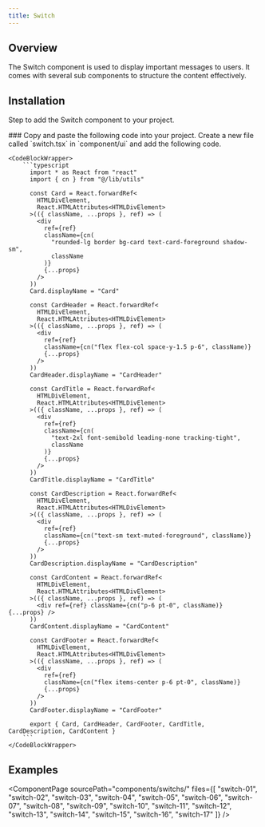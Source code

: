 ```yaml
---
title: Switch
---
```




## Overview
The Switch component is used to display important messages to users. It comes with several sub components to structure the content effectively.

## Installation
Step to add the Switch component to your project.

<Steps>
  <Step>
    ### Copy and paste the following code into your project.
    Create a new file called `switch.tsx` in `component/ui` and add the following code.

    <CodeBlockWrapper>
        ```typescript
          import * as React from "react"
          import { cn } from "@/lib/utils"

          const Card = React.forwardRef<
            HTMLDivElement,
            React.HTMLAttributes<HTMLDivElement>
          >(({ className, ...props }, ref) => (
            <div
              ref={ref}
              className={cn(
                "rounded-lg border bg-card text-card-foreground shadow-sm",
                className
              )}
              {...props}
            />
          ))
          Card.displayName = "Card"

          const CardHeader = React.forwardRef<
            HTMLDivElement,
            React.HTMLAttributes<HTMLDivElement>
          >(({ className, ...props }, ref) => (
            <div
              ref={ref}
              className={cn("flex flex-col space-y-1.5 p-6", className)}
              {...props}
            />
          ))
          CardHeader.displayName = "CardHeader"

          const CardTitle = React.forwardRef<
            HTMLDivElement,
            React.HTMLAttributes<HTMLDivElement>
          >(({ className, ...props }, ref) => (
            <div
              ref={ref}
              className={cn(
                "text-2xl font-semibold leading-none tracking-tight",
                className
              )}
              {...props}
            />
          ))
          CardTitle.displayName = "CardTitle"

          const CardDescription = React.forwardRef<
            HTMLDivElement,
            React.HTMLAttributes<HTMLDivElement>
          >(({ className, ...props }, ref) => (
            <div
              ref={ref}
              className={cn("text-sm text-muted-foreground", className)}
              {...props}
            />
          ))
          CardDescription.displayName = "CardDescription"

          const CardContent = React.forwardRef<
            HTMLDivElement,
            React.HTMLAttributes<HTMLDivElement>
          >(({ className, ...props }, ref) => (
            <div ref={ref} className={cn("p-6 pt-0", className)} {...props} />
          ))
          CardContent.displayName = "CardContent"

          const CardFooter = React.forwardRef<
            HTMLDivElement,
            React.HTMLAttributes<HTMLDivElement>
          >(({ className, ...props }, ref) => (
            <div
              ref={ref}
              className={cn("flex items-center p-6 pt-0", className)}
              {...props}
            />
          ))
          CardFooter.displayName = "CardFooter"

          export { Card, CardHeader, CardFooter, CardTitle, CardDescription, CardContent }
        ```
    </CodeBlockWrapper>

  </Step> 
</Steps>

## Examples
<ComponentPage 
  sourcePath="components/switchs/"
  files={[
    "switch-01",
    "switch-02", 
    "switch-03",
    "switch-04",
    "switch-05",
    "switch-06",
    "switch-07",
    "switch-08",
    "switch-09",
    "switch-10",
    "switch-11",
    "switch-12",
    "switch-13",
    "switch-14",
    "switch-15",
    "switch-16",
    "switch-17"
  ]}
/>
